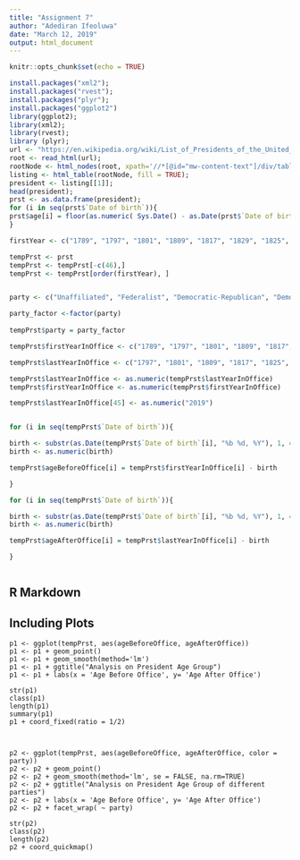 ```yaml
---
title: "Assignment 7"
author: "Adediran Ifeoluwa"
date: "March 12, 2019"
output: html_document
---
```


```r
knitr::opts_chunk$set(echo = TRUE)

install.packages("xml2");
install.packages("rvest");
install.packages("plyr"); 
install.packages("ggplot2")
library(ggplot2);
library(xml2);
library(rvest);
library (plyr); 
url <- "https://en.wikipedia.org/wiki/List_of_Presidents_of_the_United_States_by_home_state"; 
root <- read_html(url);
rootNode <- html_nodes(root, xpath='//*[@id="mw-content-text"]/div/table[1]');
listing <- html_table(rootNode, fill = TRUE);
president <- listing[[1]]; 
head(president); 
prst <- as.data.frame(president);
for (i in seq(prst$`Date of birth`)){
prst$age[i] = floor(as.numeric( Sys.Date() - as.Date(prst$`Date of birth`[i], "%b %d, %Y")) / 365.25);
}

firstYear <- c("1789", "1797", "1801", "1809", "1817", "1829", "1825", "1841", "1837", "1849", "1841", "1857", "1845", "1850", "1853", "1865", "1861", "1869", "1877", "1881", "1881", "1889", "1885", "1893", "1897",  "1913", "1909", "1901", "1921", "1923", "1929", "1933", "1945", "1953", "1963", "1981", "1969", "1974", "1961", "1989", "1977", "2017", "2001", "1993", "2009")

tempPrst <- prst
tempPrst <- tempPrst[-c(46),]
tempPrst <- tempPrst[order(firstYear), ]


party <- c("Unaffiliated", "Federalist", "Democratic-Republican", "Democratic-Republican", "Democratic-Republican", "Democratic-Republican", "Democratic", "Democratic", "Whig", "Unaffiliated", "Democratic", "Whig", "Whig", "Democratic", "Democratic", "Republican", "Democratic", "Republican", "Republican", "Republican", "Republican", "Democratic", "Republican", "Democratic", "Republican", "Republican", "Republican", "Democratic", "Republican", "Republican", "Republican", "Democratic", "Democratic", "Republican", "Democratic", "Democratic", "Republican", "Republican", "Democratic", "Republican", "Republican", "Democratic", "Republican", "Democratic", "Republican")

party_factor <-factor(party)
 
tempPrst$party = party_factor 

tempPrst$firstYearInOffice <- c("1789", "1797", "1801", "1809", "1817", "1825", "1829", "1837", "1841", "1841", "1845", "1849", "1850", "1853", "1857", "1861", "1865", "1869", "1877", "1881", "1881", "1885", "1889", "1893", "1897", "1901", "1909", "1913", "1921", "1923", "1929", "1933", "1945", "1953", "1961", "1963", "1969", "1974", "1977", "1981", "1989", "1993", "2001", "2009", "2017")

tempPrst$lastYearInOffice <- c("1797", "1801", "1809", "1817", "1825", "1829", "1837", "1841", "1841", "1845", "1849", "1850", "1853", "1857", "1861", "1865", "1869", "1877", "1881", "1885", "1881", "1889", "1893", "1897", "1901", "1909", "1913", "1921", "1923", "1929", "1933", "1945", "1953", "1961", "1963", "1969", "1974", "1977", "1981", "1989", "1993", "2001", "2009", "2017", "Incumbent")

tempPrst$lastYearInOffice <- as.numeric(tempPrst$lastYearInOffice)
tempPrst$firstYearInOffice <- as.numeric(tempPrst$firstYearInOffice)

tempPrst$lastYearInOffice[45] <- as.numeric("2019")


for (i in seq(tempPrst$`Date of birth`)){

birth <- substr(as.Date(tempPrst$`Date of birth`[i], "%b %d, %Y"), 1, 4)
birth <- as.numeric(birth)

tempPrst$ageBeforeOffice[i] = tempPrst$firstYearInOffice[i] - birth

}

for (i in seq(tempPrst$`Date of birth`)){

birth <- substr(as.Date(tempPrst$`Date of birth`[i], "%b %d, %Y"), 1, 4)
birth <- as.numeric(birth)

tempPrst$ageAfterOffice[i] = tempPrst$lastYearInOffice[i] - birth

}



```

## R Markdown
 
## Including Plots 
 

```{echo=FALSE}

p1 <- ggplot(tempPrst, aes(ageBeforeOffice, ageAfterOffice)) 
p1 <- p1 + geom_point() 
p1 <- p1 + geom_smooth(method='lm') 
p1 <- p1 + ggtitle("Analysis on President Age Group") 
p1 <- p1 + labs(x = 'Age Before Office', y= 'Age After Office')

str(p1)
class(p1)
length(p1)
summary(p1)
p1 + coord_fixed(ratio = 1/2)



```


```{echo=FALSE}
 
p2 <- ggplot(tempPrst, aes(ageBeforeOffice, ageAfterOffice, color = party)) 
p2 <- p2 + geom_point() 
p2 <- p2 + geom_smooth(method='lm', se = FALSE, na.rm=TRUE) 
p2 <- p2 + ggtitle("Analysis on President Age Group of different parties") 
p2 <- p2 + labs(x = 'Age Before Office', y= 'Age After Office') 
p2 <- p2 + facet_wrap( ~ party)

str(p2)
class(p2)
length(p2)
p2 + coord_quickmap()


```
